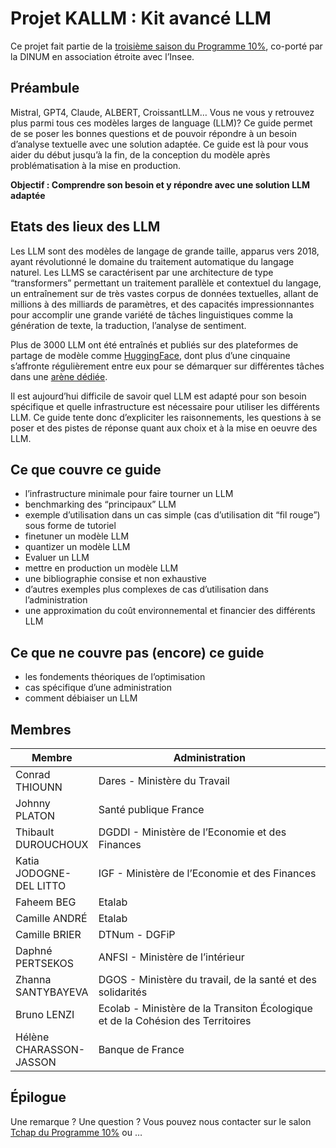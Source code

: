 # Projet KALLM : Kit avancé LLM



Ce projet fait partie de la [troisième saison du Programme 10%](https://10pct.datascience.etalab.studio/les-actualites/saison-3-programme-10/), co-porté par la DINUM en association étroite avec l'Insee.

## Préambule

Mistral, GPT4, Claude, ALBERT, CroissantLLM... Vous ne vous y retrouvez plus parmi tous ces modèles larges de language (LLM)? Ce guide permet de se poser les bonnes questions et de pouvoir répondre à un besoin d'analyse textuelle avec une solution adaptée. Ce guide est là pour vous aider du début jusqu'à la fin, de la conception du modèle après problématisation à la mise en production.

**Objectif : Comprendre son besoin et y répondre avec une solution LLM adaptée**

## Etats des lieux des LLM

Les LLM sont des modèles de langage de grande taille, apparus vers 2018, ayant révolutionné le domaine du traitement automatique du langage naturel.
Les LLMS se caractérisent par une architecture de type "transformers" permettant un traitement parallèle et contextuel du langage, un entraînement sur de très vastes corpus de données textuelles, allant de millions à des milliards de paramètres, et des capacités impressionnantes pour accomplir une grande variété de tâches linguistiques comme la génération de texte, la traduction, l'analyse de sentiment.

Plus de 3000 LLM ont été entraînés et publiés sur des plateformes de partage de modèle comme [HuggingFace](https://huggingface.co/spaces/lmsys/chatbot-arena-leaderboard), dont plus d'une cinquaine s'affronte régulièrement entre eux pour se démarquer sur différentes tâches dans une [arène dédiée](https://huggingface.co/spaces/lmsys/chatbot-arena-leaderboard).

Il est aujourd'hui difficile de savoir quel LLM est adapté pour son besoin spécifique et quelle infrastructure est nécessaire pour utiliser les différents LLM. Ce guide tente donc d'expliciter les raisonnements, les questions à se poser et des pistes de réponse quant aux choix et à la mise en oeuvre des LLM.


## Ce que couvre ce guide

* l'infrastructure minimale pour faire tourner un LLM
* benchmarking des "principaux" LLM
* exemple d'utilisation dans un cas simple (cas d'utilisation dit "fil rouge") sous forme de tutoriel
* finetuner un modèle LLM
* quantizer un modèle LLM
* Evaluer un LLM
* mettre en production un modèle LLM
* une bibliographie consise et non exhaustive
* d'autres exemples plus complexes de cas d'utilisation dans l'administration
* une approximation du coût environnemental et financier des différents LLM

## Ce que ne couvre pas (encore) ce guide

* les fondements théoriques de l'optimisation
* cas spécifique d'une administration
* comment débiaiser un LLM

## Membres

| Membre                  | Administration                                                                  |
| ----------------------- | ------------------------------------------------------------------------------- |
| Conrad THIOUNN          | Dares - Ministère du Travail                                                    |
| Johnny PLATON           | Santé publique France                                                           |
| Thibault DUROUCHOUX     | DGDDI - Ministère de l'Economie et des Finances                                 |
| Katia JODOGNE-DEL LITTO | IGF - Ministère de l'Economie et des Finances                                   |
| Faheem BEG              | Etalab                                                                          |
| Camille ANDRÉ           | Etalab                                                                          |
| Camille BRIER           | DTNum - DGFiP                                                                   |
| Daphné PERTSEKOS        | ANFSI - Ministère de l'intérieur                                                |
| Zhanna SANTYBAYEVA      | DGOS - Ministère du travail, de la santé et des solidarités                     |
| Bruno LENZI             | Ecolab - Ministère de la Transiton Écologique et de la Cohésion des Territoires |
| Hélène CHARASSON-JASSON | Banque de France                                                                |

## Épilogue

 Une remarque ? Une question ? Vous pouvez nous contacter sur le salon [Tchap du Programme 10%](!hMSAqEDoNuxyPzFiLH:agent.dinum.tchap.gouv.fr) ou ...
